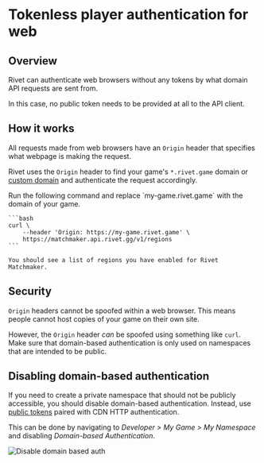 # Tokenless player authentication for web

## Overview

Rivet can authenticate web browsers without any tokens by what domain API requests are sent from.

In this case, no public token needs to be provided at all to the API client.

## How it works

All requests made from web browsers have an `Origin` header that specifies what webpage is making the request.

Rivet uses the `Origin` header to find your game's `*.rivet.game` domain or [custom domain](/cdn/concepts/custom-domains) and authenticate the request accordingly.

<Accordion title="Try it yourself">
    Run the following command and replace `my-game.rivet.game` with the domain of your game.

    ```bash
    curl \
        --header 'Origin: https://my-game.rivet.game' \
        https://matchmaker.api.rivet.gg/v1/regions
    ```

    You should see a list of regions you have enabled for Rivet Matchmaker.

</Accordion>

## Security

`Origin` headers cannot be spoofed within a web browser. This means people cannot host copies of your game on their own site.

However, the `Origin` header _can_ be spoofed using something like `curl`. Make sure that domain-based authentication is only used on namespaces that are intended to be public.

## Disabling domain-based authentication

If you need to create a private namespace that should not be publicly accessible, you should disable domain-based authentication. Instead, use [public tokens](/general/concepts/handling-game-tokens#public-namespace-tokens) paired with CDN HTTP authentication.

This can be done by navigating to _Developer > My Game > My Namespace_ and disabling _Domain-based Authentication_.

![Disable domain based auth](/images/disable-domain-based-auth.png)
